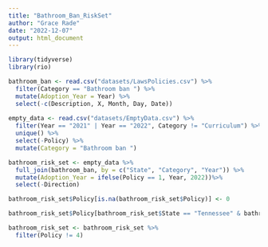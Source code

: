 ```yaml
---
title: "Bathroom_Ban_RiskSet"
author: "Grace Rade"
date: "2022-12-07"
output: html_document
---
```

```r
library(tidyverse)
library(rio)

bathroom_ban <- read.csv("datasets/LawsPolicies.csv") %>% 
  filter(Category == "Bathroom ban ") %>% 
  mutate(Adoption_Year = Year) %>% 
  select(-c(Description, X, Month, Day, Date)) 
  
empty_data <- read.csv("datasets/EmptyData.csv") %>% 
  filter(Year == "2021" | Year == "2022", Category != "Curriculum") %>% 
  unique() %>% 
  select(-Policy) %>% 
  mutate(Category = "Bathroom ban ")

bathroom_risk_set <- empty_data %>% 
  full_join(bathroom_ban, by = c("State", "Category", "Year")) %>% 
  mutate(Adoption_Year = ifelse(Policy == 1, Year, 2022))%>% 
  select(-Direction)

bathroom_risk_set$Policy[is.na(bathroom_risk_set$Policy)] <- 0

bathroom_risk_set$Policy[bathroom_risk_set$State == "Tennessee" & bathroom_risk_set$Policy == 0] <- 4

bathroom_risk_set <- bathroom_risk_set %>% 
  filter(Policy != 4)

```

